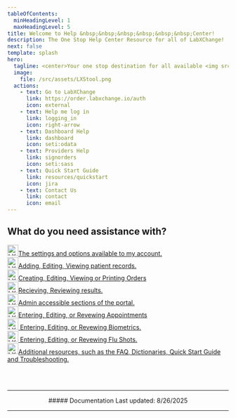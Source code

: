 ```yaml
---
tableOfContents:
  minHeadingLevel: 1
  maxHeadingLevel: 5
title: Welcome to Help &nbsp;&nbsp;&nbsp;&nbsp;&nbsp;&nbsp;Center!
description: The One Stop Help Center Resource for all of LabXChange!
next: false
template: splash
hero:
  tagline: <center>Your one stop destination for all available <img src="/LabXChangeLogoBlack.png" width='250px'/><br /> help and information resources.</center>
  image:
    file: /src/assets/LXStool.png
  actions:
    - text: Go to LabXChange
      link: https://order.labxchange.io/auth
      icon: external
    - text: Help me log in
      link: logging_in
      icon: right-arrow
    - text: Dashboard Help
      link: dashboard
      icon: seti:odata
    - text: Providers Help
      link: signorders
      icon: seti:sass
    - text: Quick Start Guide
      link: resources/quickstart
      icon: jira
    - text: Contact Us
      link: contact
      icon: email
---
```



## What do you need assistance with?

<CardGrid stagger>
	<a href="account">
	<Card title="My Account" icon="seti:config" class="card" style="--sl-card-border: var(--sl-color-green); --sl-card-bg: var(--sl-color-purple-low);">
		<div style={{ display: 'flex', alignItems: 'center', gap: '0.5rem' }}>
			<img src='/LXLogo.png' alt="LX Logo" style="height: 25px;"/><span>The settings and options available to my account.</span>
		</div>
	</Card></a>
	<a href="patients">
	<Card title="Patients" icon="gitter" class="card" style="--sl-card-border: var(--sl-color-green); --sl-card-bg: var(--sl-color-purple-low);">
		<div style={{ display: 'flex', alignItems: 'center', gap: '0.5rem' }}>
			<img src='/LXLogo.png' alt="LX Logo" style="height: 25px;"/><span>Adding, Editing, Viewing patient records.</span>
		</div>
	</Card></a>
	<a href="orders">
	<Card title="Orders" icon="pen">
		<div style={{ display: 'flex', alignItems: 'center', gap: '0.5rem' }}>
			<img src='/LXLogo.png' alt="LX Logo" style="height: 25px;"/><span>Creating, Editing, Viewing or Printing Orders</span>
		</div>		
	</Card></a>
	<a href="results">
	<Card title="Results" icon="approve-check-circle">
		<div style={{ display: 'flex', alignItems: 'center', gap: '0.5rem' }}>
			<img src='/LXLogo.png' alt="LX Logo" style="height: 25px;"/><span>Recieving, Reviewing results.</span>
		</div>		
	</Card></a>
	<a href="admin">
	<Card title="Admin" icon="codePen">
		<div style={{ display: 'flex', alignItems: 'center', gap: '0.5rem' }}>
			<img src='/LXLogo.png' alt="LX Logo" style="height: 25px;"/><span>Admin accessible sections of the portal.</span>
		</div>		
	</Card></a>	
	<a href="appointments">
	  <Card title="Appointments" icon="pnpm">
		<div style={{ display: 'flex', alignItems: 'center', gap: '0.5rem' }}>
			<img src='/LXLogo.png' alt="LX Logo" style="height: 25px;"/><span>Entering, Editing, or Revewing Appointments</span>
		</div>		
	</Card></a>
	<a href="biometrics">
	  <Card title="Biometrics" icon="seti:bower">
		<div style={{ display: 'flex', alignItems: 'center', gap: '0.5rem' }}>
			<img src='/LXLogo.png' alt="LX Logo" style="height: 25px;"/><span> Entering, Editing, or Revewing Biometrics.</span>
		</div>		
	</Card></a>
	<a href="flushot">
	  <Card title="Flu Shot" icon="seti:heroku">
		<div style={{ display: 'flex', alignItems: 'center', gap: '0.5rem' }}>
			<img src='/LXLogo.png' alt="LX Logo" style="height: 25px;"/><span> Entering, Editing, or Revewing Flu Shots.</span>
		</div>		
	</Card></a>
	<a href="resources">
    <Card title="Resources" icon="information">
		<div style={{ display: 'flex', alignItems: 'center', gap: '0.5rem' }}>
			<img src='/LXLogo.png' alt="LX Logo" style="height: 25px;"/><span>Additional resources, such as the FAQ, Dictionaries, Quick Start Guide and Troubleshooting.</span>
		</div>		
	</Card></a>

	
</CardGrid>

<br /><br />
<center>
<hr />
##### Documentation Last updated: 8/26/2025
<hr />
</center>